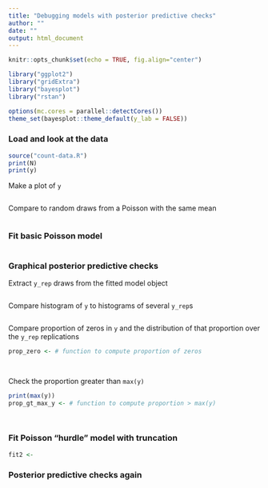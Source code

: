 ```yaml
---
title: "Debugging models with posterior predictive checks"
author: ""
date: ""
output: html_document
---
```


```r
knitr::opts_chunk$set(echo = TRUE, fig.align="center")
```

```r
library("ggplot2")
library("gridExtra")
library("bayesplot")
library("rstan")
```

```r
options(mc.cores = parallel::detectCores())
theme_set(bayesplot::theme_default(y_lab = FALSE))
```


### Load and look at the data

```r
source("count-data.R")
print(N)
print(y)
```

Make a plot of `y`

```r


```

Compare to random draws from a Poisson with the same mean

```r


```


### Fit basic Poisson model
```r


```

### Graphical posterior predictive checks

Extract `y_rep` draws from the fitted model object

```r


```

Compare histogram of `y` to histograms of several `y_rep`s

```r


```

Compare proportion of zeros in `y` and the distribution of that proportion 
over the `y_rep` replications

```r
prop_zero <- # function to compute proportion of zeros

  
```

Check the proportion greater than `max(y)`

```r
print(max(y))
prop_gt_max_y <- # function to compute proportion > max(y)

  
```

### Fit Poisson "hurdle" model with truncation

```r
fit2 <- 
```

### Posterior predictive checks again

```r

```
